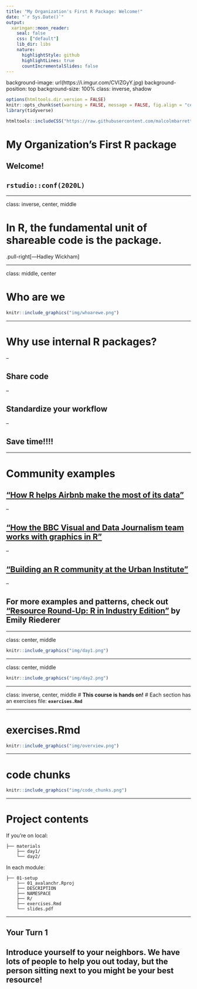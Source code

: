 ```yaml
---
title: "My Organization's First R Package: Welcome!"
date: "`r Sys.Date()`"
output:
  xaringan::moon_reader:
    seal: false
    css: ["default"]
    lib_dir: libs
    nature:
      highlightStyle: github
      highlightLines: true
      countIncrementalSlides: false
---
```


background-image: url(https://i.imgur.com/CVIZGyY.jpg)
background-position: top
background-size: 100%
class: inverse, shadow

```r
options(htmltools.dir.version = FALSE)
knitr::opts_chunk$set(warning = FALSE, message = FALSE, fig.align = "center", dpi = 320)
library(tidyverse)
```


```r
htmltools::includeCSS("https://raw.githubusercontent.com/malcolmbarrett/kakashi/master/kakashi.css")
```

# My Organization's First R package
## Welcome!
## `rstudio::conf(2020L)`

---

class: inverse, center, middle

# **In R, the fundamental unit of shareable code is the package.**
.pull-right[—Hadley Wickham]

---

class: middle, center

# Who are we

```r
knitr::include_graphics("img/whoarewe.png")
```

---

# Why use internal R packages?

--

## Share code

--

## Standardize your workflow

--

## Save time!!!!

---

# Community examples

## ["How R helps Airbnb make the most of its data"](https://peerj.com/preprints/3182/)

--

## ["How the BBC Visual and Data Journalism team works with graphics in R"](https://medium.com/bbc-visual-and-data-journalism/how-the-bbc-visual-and-data-journalism-team-works-with-graphics-in-r-ed0b35693535)

--

## ["Building an R community at the Urban Institute"](https://medium.com/@urban_institute/building-an-r-community-at-the-urban-institute-b66739aaaaa7)

--

## For more examples and patterns, check out ["Resource Round-Up: R in Industry Edition"](https://emilyriederer.netlify.com/post/resource-roundup-r-in-industry-edition/) by Emily Riederer

---

class: center, middle

```r
knitr::include_graphics("img/day1.png")
```

---

class: center, middle

```r
knitr::include_graphics("img/day2.png")
```

---

class: inverse, center, middle
# **This course is hands on!**
# Each section has an exercises file: **`exercises.Rmd`**

---

# exercises.Rmd

```r
knitr::include_graphics("img/overview.png")
```

---

# code chunks

```r
knitr::include_graphics("img/code_chunks.png")
```

---

# Project contents

If you're on local:

```
├── materials
    ├── day1/
    └── day2/
```

In each module:

```
├── 01-setup
    ├── 01_avalanchr.Rproj
    ├── DESCRIPTION
    ├── NAMESPACE
    ├── R/
    ├── exercises.Rmd
    └── slides.pdf
```

---

## Your Turn 1

## Introduce yourself to your neighbors. We have lots of people to help you out today, but the person sitting next to you might be your best resource!



